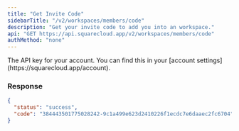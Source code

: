 ```yaml
---
title: "Get Invite Code"
sidebarTitle: "/v2/workspaces/members/code"
description: "Get your invite code to add you into an workspace."
api: "GET https://api.squarecloud.app/v2/workspaces/members/code"
authMethod: "none"
---
```


<ParamField header="Authorization" type="string" placeholder="API KEY" required>
  The API key for your account. You can find this in your [account settings](https://squarecloud.app/account).
</ParamField>

### Response

```json
{
  "status": "success", 
  "code": "384443501775028242-9c1a499e623d2410226f1ecdc7e6daaec2fc6704"
}
```